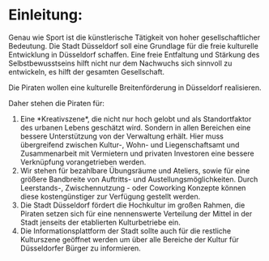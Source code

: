 = Einleitung: =

Genau wie Sport ist die künstlerische Tätigkeit von hoher gesellschaftlicher Bedeutung. Die Stadt Düsseldorf soll eine Grundlage für die freie kulturelle Entwicklung in Düsseldorf schaffen. Eine freie Entfaltung und Stärkung des Selbstbewusstseins hilft nicht nur dem Nachwuchs sich sinnvoll zu entwickeln, es hilft der gesamten Gesellschaft.

Die Piraten wollen eine kulturelle Breitenförderung in Düsseldorf realisieren.

Daher stehen die Piraten für:

# Eine *Kreativszene*, die nicht nur hoch gelobt und als Standortfaktor des urbanen Lebens geschätzt wird. Sondern in allen Bereichen eine bessere Unterstützung von der Verwaltung erhält. Hier muss übergreifend zwischen Kultur-, Wohn-  und Liegenschaftsamt und Zusammenarbeit mit Vermietern und privaten Investoren eine bessere Verknüpfung vorangetrieben werden.
# Wir stehen für bezahlbare Übungsräume und Ateliers, sowie für eine größere Bandbreite von  Auftritts- und Austellungsmöglichkeiten. Durch Leerstands-, Zwischennutzung - oder Coworking Konzepte können diese kostengünstiger zur Verfügung gestellt werden.
# Die Stadt Düsseldorf fördert die Hochkultur im großen Rahmen, die Piraten setzen sich für eine nennenswerte Verteilung der Mittel in der Stadt jenseits der etablierten Kulturbetriebe ein.
# Die Informationsplattform der Stadt sollte auch für die restliche Kulturszene geöffnet werden um über alle Bereiche der Kultur für Düsseldorfer Bürger zu informieren.
